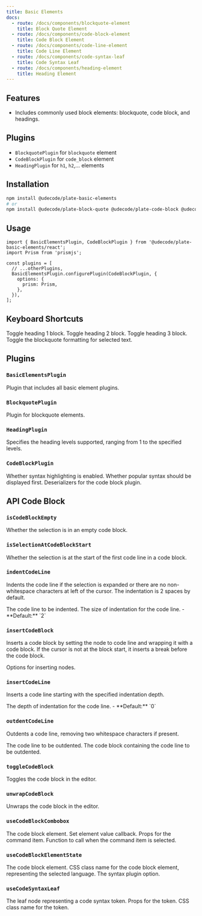 ```yaml
---
title: Basic Elements
docs:
  - route: /docs/components/blockquote-element
    title: Block Quote Element
  - route: /docs/components/code-block-element
    title: Code Block Element
  - route: /docs/components/code-line-element
    title: Code Line Element
  - route: /docs/components/code-syntax-leaf
    title: Code Syntax Leaf
  - route: /docs/components/heading-element
    title: Heading Element
---
```


<ComponentPreview name="basic-elements-demo" />

<PackageInfo>

## Features

- Includes commonly used block elements: blockquote, code block, and headings.

</PackageInfo>

## Plugins

- `BlockquotePlugin` for `blockquote` element
- `CodeBlockPlugin` for `code_block` element
- `HeadingPlugin` for `h1`, `h2`,... elements

## Installation

```bash
npm install @udecode/plate-basic-elements
# or
npm install @udecode/plate-block-quote @udecode/plate-code-block @udecode/plate-heading
```

## Usage

```tsx
import { BasicElementsPlugin, CodeBlockPlugin } from '@udecode/plate-basic-elements/react';
import Prism from 'prismjs';

const plugins = [
  // ...otherPlugins,
  BasicElementsPlugin.configurePlugin(CodeBlockPlugin, {
    options: {
      prism: Prism,
    },
  }),
];
```

## Keyboard Shortcuts

<KeyTable>
  <KeyTableItem hotkey="Cmd + Opt + 1">Toggle heading 1 block.</KeyTableItem>
  <KeyTableItem hotkey="Cmd + Opt + 2">Toggle heading 2 block.</KeyTableItem>
  <KeyTableItem hotkey="Cmd + Opt + 3">Toggle heading 3 block.</KeyTableItem>
  <KeyTableItem hotkey="Cmd + Shift + .">
    Toggle the blockquote formatting for selected text.
  </KeyTableItem>
</KeyTable>

## Plugins

### `BasicElementsPlugin`

Plugin that includes all basic element plugins.

### `BlockquotePlugin`

Plugin for blockquote elements.

### `HeadingPlugin`

<API name="HeadingPlugin">
<APIOptions>
  <APIItem name="levels" type="number" optional>
    Specifies the heading levels supported, ranging from 1 to the specified levels.
  </APIItem>
</APIOptions>
</API>

### `CodeBlockPlugin`

<API name="CodeBlockPlugin">
<APIOptions>
  <APIItem name="syntax" type="boolean" optional>
    Whether syntax highlighting is enabled.
  </APIItem>
  <APIItem name="syntaxPopularFirst" type="boolean" optional>
    Whether popular syntax should be displayed first.
  </APIItem>
  <APIItem name="deserializers" type="string[]" optional>
    Deserializers for the code block plugin.
  </APIItem>
</APIOptions>
</API>

## API Code Block

### `isCodeBlockEmpty`

<API name="isCodeBlockEmpty">
<APIReturns type="boolean">
  Whether the selection is in an empty code block.
</APIReturns>
</API>

### `isSelectionAtCodeBlockStart`

<API name="isSelectionAtCodeBlockStart">
<APIReturns type="boolean">
  Whether the selection is at the start of the first code line in a code block.
</APIReturns>
</API>

### `indentCodeLine`

Indents the code line if the selection is expanded or there are no non-whitespace characters at left of the cursor. The indentation is 2 spaces by default.

<API name="indentCodeLine">
<APIOptions type="IndentCodeLineOptions">
  <APIItem name="codeLine" type="ElementEntry">
    The code line to be indented.
  </APIItem>
  <APIItem name="indentDepth" type="number">
    The size of indentation for the code line.
    - **Default:** `2`
  </APIItem>
</APIOptions>
</API>

### `insertCodeBlock`

Inserts a code block by setting the node to code line and wrapping it with a code block. If the cursor is not at the block start, it inserts a break before the code block.

<API name="insertCodeBlock">
<APIParameters>
  <APIItem name="insertNodesOptions" type="Omit<InsertNodesOptions, 'match'>" optional>
    Options for inserting nodes.
  </APIItem>
</APIParameters>
</API>

### `insertCodeLine`

Inserts a code line starting with the specified indentation depth.

<API name="insertCodeLine">
<APIParameters>
  <APIItem name="indentDepth" type="number" optional>
    The depth of indentation for the code line.
    - **Default:** `0`
  </APIItem>
</APIParameters>
</API>

### `outdentCodeLine`

Outdents a code line, removing two whitespace characters if present.

<API name="outdentCodeLine">
<APIOptions type="OutdentCodeLineOptions">
  <APIItem name="codeLine" type="ElementEntry">
    The code line to be outdented.
  </APIItem>
  <APIItem name="codeBlock" type="ElementEntry">
    The code block containing the code line to be outdented.
  </APIItem>
</APIOptions>
</API>

### `toggleCodeBlock`

Toggles the code block in the editor.

### `unwrapCodeBlock`

Unwraps the code block in the editor.

### `useCodeBlockCombobox`

<API name="useCodeBlockCombobox">
<APIState>
  <APIItem name="element" type="TCodeBlockElement">
    The code block element.
  </APIItem>
  <APIItem name="setValue" type="function">
    Set element value callback.
  </APIItem>
</APIState>

<APIReturns type="object">
  <APIItem name="commandItemProps" type="object">
    Props for the command item.
  </APIItem>
  <APIItem name="onSelect" type="function">
    Function to call when the command item is selected.
  </APIItem>
</APIReturns>
</API>

### `useCodeBlockElementState`

<API name="useCodeBlockElementState">
<APIParameters>
  <APIItem name="element" type="TCodeBlockElement">
    The code block element.
  </APIItem>
</APIParameters>

<APIReturns type="object">
  <APIItem name="className" type="string | false">
    CSS class name for the code block element, representing the selected language.
  </APIItem>
  <APIItem name="syntax" type="boolean | undefined">
    The syntax plugin option.
  </APIItem>
</APIReturns>
</API>

### `useCodeSyntaxLeaf`

<API name="useCodeSyntaxLeaf">
<APIOptions type="object">
  <APIItem name="leaf" type="any">
    The leaf node representing a code syntax token.
  </APIItem>
</APIOptions>

<APIReturns type="object">
  <APIItem name="tokenProps" type="object">
    Props for the token.
  </APIItem>
  <APIItem name="className" type="string">
    CSS class name for the token.
  </APIItem>
</APIReturns>
</API>
